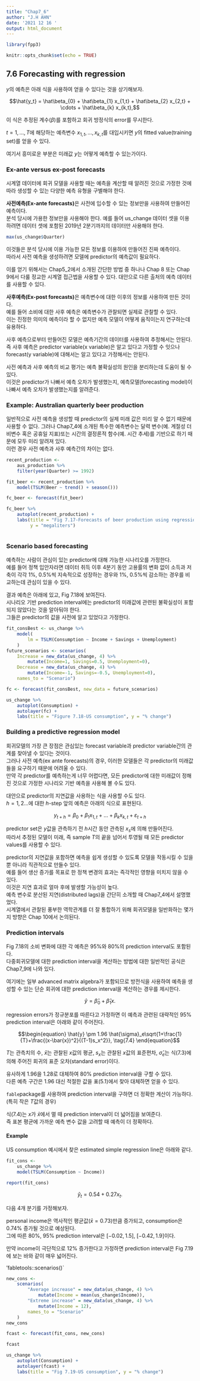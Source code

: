 ```yaml
---
title: "Chap7_6"
author: "J.H AHN"
date: '2021 12 16 '
output: html_document
---
```


```r
library(fpp3)

knitr::opts_chunk$set(echo = TRUE)
```

## 7.6 Forecasting with regression

$y$의 예측은 아래 식을 사용하여 얻을 수 있다는 것을 상기해보자.  


$$\hat{y_t} = \hat\beta_{0} + \hat\beta_{1} x_{1,t} + \hat\beta_{2} x_{2,t} + \cdots + \hat\beta_{k} x_{k,t},$$


이 식은 추정된 계수($\beta$)를 포함하고 회귀 방정식의 error를 무시한다.  


$t=1,\dots,T$에 해당하는 예측변수 $x_{1,t},\dots,x_{k,t}$를 대입시키면 $y$의 fitted value(training set)를 얻을 수 있다.  


여기서 흥미로운 부분은 미래값 $y$는 어떻게 예측할 수 있는가이다.  




### Ex-ante versus ex-post forecasts


시계열 데이터에 회귀 모델을 사용할 때는 예측을 계산할 때 알려진 것으로 가정한 것에 따라 생성할 수 있는 다양한 예측 유형을 구별해야 한다.  


**사전예측(Ex-ante forecasts)**은 사전에 입수할 수 있는 정보만을 사용하여 만들어진 예측이다.  
분석 당시에 가용한 정보만을 사용해야 한다.  예를 들어 us_change 데이터 셋을 이용하려면 데이터 셋에 포함된 2019년 2분기까지의 데이터만 사용해야 한다.  


```r
max(us_change$Quarter)

```


이것들은 분석 당시에 이용 가능한 모든 정보를 이용하여 만들어진 진짜 예측이다.  
따라서 사전 예측을 생성하려면 모델에 predictor의 예측값이 필요하다.  


이를 얻기 위해서는 Chap5_2에서 소개된 간단한 방법 중 하나나 Chap 8 또는 Chap 9에서 다룰 정교한 시계열 접근법을 사용할 수 있다. 대안으로 다른 출처의 예측 데이터를 사용할 수 있다.   



**사후예측(Ex-post forecasts)**은 예측변수에 대한 이후의 정보를 사용하여 만든 것이다.  
예를 들어 소비에 대한 사후 예측은 예측변수가 관찰되면 실제로 관찰할 수 있다.  
이는 진정한 의미의 예측이라 할 수 없지만 예측 모델이 어떻게 움직이는지 연구하는데 유용하다.  


사후 예측으로부터 만들어진 모델은 예측기간의 데이터를 사용하여 추정해서는 안된다. 즉 사후 예측은 predictor variable(x variable)은 알고 있다고 가정할 수 잇으나 forecast(y variable)에 대해서는 알고 있다고 가정해서는 안된다.  


사전 예측과 사후 예측의 비교 평가는 예측 불확실성의 원인을 분리하는데 도움이 될 수 있다.  
이것은 predictor가 나빠서 예측 오차가 발생했는지, 예측모델(forecasting model)이 나빠서 예측 오차가 발생했는지를 알려준다.  





### Example: Australian quarterly beer production

일반적으로 사전 예측을 생성할 때 predictor의 실제 미래 값은 미리 알 수 없기 때문에 사용할 수 없다.  그러나 Chap7_4에 소개된 특수한 예측변수는 달력 변수(예. 계절성 더비변수 혹은 공휴일 지표)또는 시간의 결정론적 함수(예. 시간 추세)를 기반으로 하기 때문에 모두 미리 알려져 있다.  
이런 경우 사전 예측과 사후 예측간의 차이는 없다.  


```r
recent_production <- 
    aus_production %>% 
    filter(year(Quarter) >= 1992)

fit_beer <- recent_production %>% 
    model(TSLM(Beer ~ trend() + season()))

fc_beer <- forecast(fit_beer)

fc_beer %>% 
    autoplot(recent_production) +
    labs(title = "Fig 7.17-Forecasts of beer production using regression",
         y = "megaliters")



```



### Scenario based forecasting

예측하는 사람이 관심이 있는 predictor에 대해 가능한 시나리오를 가정한다.  
예를 들어 정책 입안자라면 데이터 취득 이후 4분기 동안 고용률의 변화 없이 소득과 저축이 각각 1%, 0.5%씩 지속적으로 성장하는 경우와 1%, 0.5%씩 감소하는 경우를 비교하는데 관심이 있을 수 있다.  


결과 예측은 아래에 있고, Fig 7.18에 보여진다.  
시나리오 기반 prediction interval에는 predictor의 미래값에 관련된 불확실성이 포함되지 않았다는 것을 알아둬야 한다.  
그들은 predictor의 값을 사전에 알고 있었다고 가정한다.  

```r
fit_consBest <- us_change %>%
    model(
        lm = TSLM(Consumption ~ Income + Savings + Unemployment)
    )
future_scenarios <- scenarios(
    Increase = new_data(us_change, 4) %>%
        mutate(Income=1, Savings=0.5, Unemployment=0),
    Decrease = new_data(us_change, 4) %>%
        mutate(Income=-1, Savings=-0.5, Unemployment=0),
    names_to = "Scenario")

fc <- forecast(fit_consBest, new_data = future_scenarios)


```


```r
us_change %>%
    autoplot(Consumption) +
    autolayer(fc) +
    labs(title = "Figure 7.18-US consumption", y = "% change")


```



### Building a predictive regression model

회귀모델의 가장 큰 장점은 관심있는 forecast variable과 predictor variable간의 관계를 찾아낼 수 있다는 것이다.  
그러나 사전 예측(ex ante forecasts)의 경우, 이러한 모델들은 각 predictor의 미래값들을 요구하기 때문에 어려울 수 있다.  
만약 각 predictor를 예측하는게 너무 어렵다면, 모든 predictor에 대한 미래값이 정해진 것으로 가정한 시나리오 기반 예측을 사용해 볼 수도 있다. 


대안으로 predictor의 지연값을 사용하는 식을 사용할 수도 있다.  
$h=1,2\dots$에 대한 $h$-step 앞의 예측은 아래의 식으로 표현된다.  


$$y_{t+h}=\beta_0+\beta_1x_{1,t}+\dots+\beta_kx_{k,t}+\varepsilon_{t+h}$$


predictor set은 $y$값을 관측하기 전 $h$시간 동안 관측된 $x_s$에 의해 만들어진다.  
따라서 추정된 모델이 미래, 즉 sample $T$의 끝을 넘어서 투영될 때 모든 predictor values를 사용할 수 있다.  


predictor의 지연값을 포함하면 예측을 쉽게 생성할 수 있도록 모델을 작동시킬 수 있을 뿐 아니라 직관적으로 만들수 있다.  
예를 들어 생산 증가를 목표로 한 정책 변경의 효과는 즉각적인 영향을 미치지 않을 수 있다.  
이것은 지연 효과로 얼마 후에 발생할 가능성이 높다.  
예측 변수로 분산된 지연(distributed lags)을 간단히 소개할 때 Chap7_4에서 설명했었다.  
시계열에서 관찰된 풍부한 역학관계를 더 잘 통합하기 위해 회귀모델을 일반화하는 몇가지 방향은 Chap 10에서 논의된다.  




### Prediction intervals

Fig 7.18의 소비 변화에 대한 각 예측은 95%와 80%의 prediction interval도 포함된다.  
다중회귀모델에 대한 prediction interval을 계산하는 방법에 대한 일반적인 공식은 Chap7_9에 나와 있다.  

여기에는 일부 advanced matrix algebra가 포함되므로 방전식을 사용하여 예측을 생성할 수 있는 단순 회귀에 대한 prediction interval을 계산하는 경우를 제시한다.  


$$\hat{y}=\hat{\beta}_0+\hat{\beta}_1x.$$


regression errors가 정규분포를 따른다고 가정하면 이 예측과 관련된 대략적인 95% prediction interval은 아래와 같이 주어진다.  


$$\begin{equation}
  \hat{y} \pm 1.96 \hat{\sigma}_e\sqrt{1+\frac{1}{T}+\frac{(x-\bar{x})^2}{(T-1)s_x^2}},
  \tag{7.4}
\end{equation}$$


$T$는 관측치의 수, $\bar{x}$는 관찰된 $x$값의 평균, $s_x$는 관찰된 $x$값의 표준편차, $\hat{\sigma}_e$는 식(7.3)에 의해 주어진 회귀의 표준 오차(standard error)이다.  


유사하게 1.96을 1.28로 대체하여 80% prediction interval을 구할 수 있다.  
다른 예측 구간은 1.96 대신 적절한 값을 표(5.1)에서 찾아 대체하면 얻을 수 있다.  


`fable`package를 사용하여 prediction interval을 구하면 더 정확한 계산이 가능하다.  
(특히 작은 $T$값의 경우)


식(7.4)는 $x$가 $\bar{x}$에서 멀 때 prediction interval이 더 넓어짐을 보여준다.  
즉 표본 평균에 가까운 예측 변수 값을 고려할 때 예측이 더 정확하다.  




#### Example


US consumption 예시에서 찾은 estimated simple regression line은 아래와 같다.


```r
fit_cons <- 
    us_change %>% 
    model(TSLM(Consumption ~ Income))

report(fit_cons)

```


$$\hat{y}_t=0.54 + 0.27x_t.$$


다음 4개 분기를 가정해보자.  


personal income은 역사적인 평균값($\bar{x}=0.73%$)만큼 증가되고, consumption은 0.74% 증가될 것으로 예상된다.  
그에 따른 80%, 95% prediction interval은 $[-0.02, 1.5]$, $[-0.42, 1.9]$이다.  


만약 income이 극단적으로 12% 증가한다고 가정하면 prediction interval은 Fig 7.19에 보는 바와 같이 매우 넓어진다.  


'fabletools::scenarios()`

```r
new_cons <- 
    scenarios(
        "Average increase" = new_data(us_change, 4) %>%
            mutate(Income = mean(us_change$Income)),
        "Extreme increase" = new_data(us_change, 4) %>%
            mutate(Income = 12),
        names_to = "Scenario"
    )
new_cons

```

```r
fcast <- forecast(fit_cons, new_cons)

fcast

```


```r
us_change %>%
    autoplot(Consumption) +
    autolayer(fcast) +
    labs(title = "Fig 7.19-US consumption", y = "% change")

```








